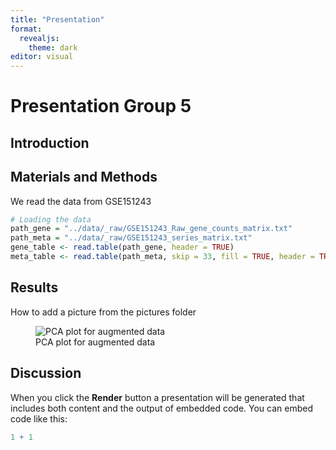 ```yaml
---
title: "Presentation"
format: 
  revealjs: 
    theme: dark
editor: visual
---
```


# Presentation Group 5

## Introduction

## Materials and Methods

We read the data from GSE151243

``` .r
# Loading the data
path_gene = "../data/_raw/GSE151243_Raw_gene_counts_matrix.txt"
path_meta = "../data/_raw/GSE151243_series_matrix.txt"
gene_table <- read.table(path_gene, header = TRUE)
meta_table <- read.table(path_meta, skip = 33, fill = TRUE, header = TRUE)
```

## Results

How to add a picture from the pictures folder

![PCA plot for augmented data](../pictures/PCA_score.png)

## Discussion

When you click the **Render** button a presentation will be generated that includes both content and the output of embedded code. You can embed code like this:

```r
1 + 1
```
